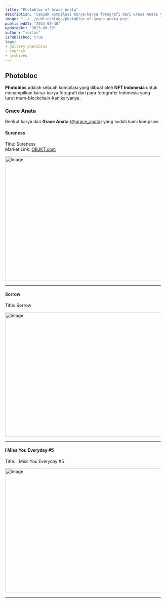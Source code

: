 ```yaml
---
title: "Photobloc of Grace Anata"
description: "Sebuah kompilasi karya-karya fotografi dari Grace Anata yang dibuat oleh NFT Indonesia."
image: "../../public/blogs/photobloc-of-grace-anata.png"
publishedAt: "2023-08-30"
updatedAt: "2023-08-30"
author: "zortan"
isPublished: true
tags:
- gallery photobloc
- journey
- archived
---
```


## Photobloc

**Photobloc** adalah sebuah kompilasi yang dibuat oleh **NFT Indonesia** untuk menampilkan karya-karya fotografi dari para fotografer Indonesia yang turut mem-blockchain-kan karyanya.

### Grace Anata

Berikut karya dari **Grace Anata** ([@grace_anata](https://x.com/grace_anata)) yang sudah kami kompilasi.

#### Sureness

Title: Sureness  
Market Link: [OBJKT.com](https://objkt.com/tokens/KT1MWLvAPmMN9jirrXfhCJcZx26XQqjKMVk3/33)

<Image
  src="https://ipfs.io/ipfs/Qmcch8uCpzM3DTExbNcT8FaWWxmMCuxL8auY3Yytwf2UG4/photobloc-of-grace-anata-0.jpeg"
  width="747"
  height="404"
  alt="Image"
  sizes="100vw"
/>

---

#### Sorrow

Title: Sorrow  

<Image
  src="https://ipfs.io/ipfs/Qmcch8uCpzM3DTExbNcT8FaWWxmMCuxL8auY3Yytwf2UG4/photobloc-of-grace-anata-1.png"
  width="747"
  height="404"
  alt="Image"
  sizes="100vw"
/>

---

#### I Miss You Everyday #5

Title: I Miss You Everyday #5  

<Image
  src="https://ipfs.io/ipfs/Qmcch8uCpzM3DTExbNcT8FaWWxmMCuxL8auY3Yytwf2UG4/photobloc-of-grace-anata-2.png"
  width="747"
  height="404"
  alt="Image"
  sizes="100vw"
/>

---